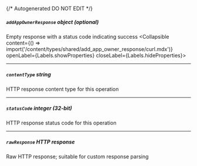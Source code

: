 {/* Autogenerated DO NOT EDIT  */}

##### `addAppOwnerResponse` _object (optional)_
Empty response with a status code indicating success
<Collapsible content={() => import('/content/types/shared/add_app_owner_response/curl.mdx')} openLabel={Labels.showProperties} closeLabel={Labels.hideProperties}>
</Collapsible>

---
##### `contentType` _string_
HTTP response content type for this operation

---
##### `statusCode` _integer (32-bit)_
HTTP response status code for this operation

---
##### `rawResponse` _HTTP response_
Raw HTTP response; suitable for custom response parsing


